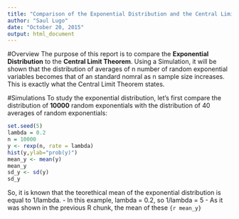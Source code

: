 ```yaml
---
title: "Comparison of the Exponential Distribution and the Central Limit Theorem"
author: "Saul Lugo"
date: "October 20, 2015"
output: html_document
---
```


#Overview
The purpose of this report is to compare the **Exponential Distribution** to the **Central Limit Theorem**. Using a Simulation, it will be shown that the distribution of averages of n number of random exponential variables becomes that of an standard nomral as n sample size increases. This is exactly what the Central Limit Theorem states.

#Simulations
To study the exponential distribution, let's first compare the distribution of **10000** random exponentials with the distribution of 40 averages of random exponentials:


```r
set.seed(5)
lambda = 0.2
n = 10000
y <- rexp(n, rate = lambda)
hist(y,ylab="prob(y)")
mean_y <- mean(y)
mean_y
sd_y <- sd(y)
sd_y
```

So, it is known that the teorethical mean of the exponential distribution is equal to 1/lambda. 
        - In this example, lambda = 0.2, so 1/lambda = 5
        - As it was shown in the previous R chunk, the mean of these ```{r mean_y}```
        


